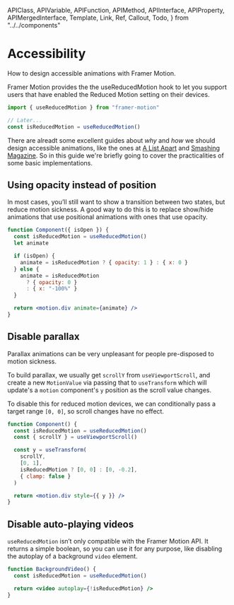 <!-- 👋 Editing this file? Need help? → https://github.com/framer/api-docs/blob/master/CONTRIBUTING.md -->

  APIClass,
  APIVariable,
  APIFunction,
  APIMethod,
  APIInterface,
  APIProperty,
  APIMergedInterface,
  Template,
  Link,
  Ref,
  Callout,
  Todo,
} from "../../components"


# Accessibility

<span className="lead">
  How to design accessible animations with Framer Motion.
</span>

Framer Motion provides the <Ref name="usereducedmotion">the useReducedMotion hook</Ref> to let you support users that have enabled the Reduced Motion setting on their devices.

```jsx
import { useReducedMotion } from "framer-motion"

// Later...
const isReducedMotion = useReducedMotion()
```

There are alreadt some excellent guides about _why_ and _how_ we should design accessible animations, like the ones at [A List Apart](https://alistapart.com/blog/post/more-resources-for-accessible-animations/) and [Smashing Magazine](https://www.smashingmagazine.com/2018/04/designing-accessibility-inclusion/). So in this guide we're briefly going to cover the practicalities of some basic implementations.

## Using opacity instead of position

In most cases, you’ll still want to show a transition between two states, but reduce motion sickness. A good way to do this is to replace show/hide animations that use positional animations with ones that use opacity.

```jsx
function Component({ isOpen }) {
  const isReducedMotion = useReducedMotion()
  let animate

  if (isOpen) {
    animate = isReducedMotion ? { opacity: 1 } : { x: 0 }
  } else {
    animate = isReducedMotion
      ? { opacity: 0 }
      : { x: "-100%" }
  }

  return <motion.div animate={animate} />
}
```

## Disable parallax

Parallax animations can be very unpleasant for people pre-disposed to motion sickness.

To build parallax, we usually get `scrollY` from `useViewportScroll`, and create a new `MotionValue` via passing that to `useTransform` which will update's a `motion` component's `y` position as the scroll value changes.

To disable this for reduced motion devices, we can conditionally pass a target range `[0, 0]`, so scroll changes have no effect.

```jsx
function Component() {
  const isReducedMotion = useReducedMotion()
  const { scrollY } = useViewportScroll()

  const y = useTransform(
    scrollY,
    [0, 1],
    isReducedMotion ? [0, 0] : [0, -0.2],
    { clamp: false }
  )

  return <motion.div style={{ y }} />
}
```

## Disable auto-playing videos

`useReducedMotion` isn’t only compatible with the Framer Motion API. It returns a simple boolean, so you can use it for any purpose, like disabling the autoplay of a background `video` element.

```jsx
function BackgroundVideo() {
  const isReducedMotion = useReducedMotion()

  return <video autoplay={!isReducedMotion} />
}
```
